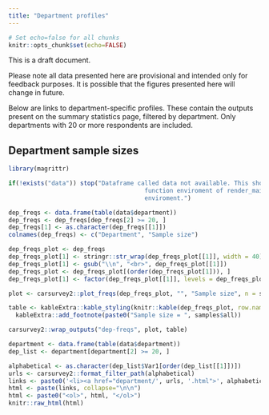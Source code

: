 ```yaml
---
title: "Department profiles"
---
```


```r
# Set echo=false for all chunks
knitr::opts_chunk$set(echo=FALSE)
```


This is a draft document. 

Please note all data presented here are provisional and intended only for feedback purposes. It is possible that the figures presented here will change in future. 



Below are links to department-specific profiles. These contain the outputs present on the summary statistics page, filtered by department. Only departments with 20 or more respondents are included.

## Department sample sizes

``` r

library(magrittr)

if(!exists("data")) stop("Dataframe called data not available. This should be in the 
                                      function enviroment of render_main_site. Check that this is available in this
                                      enviroment.")

dep_freqs <- data.frame(table(data$department))
dep_freqs <- dep_freqs[dep_freqs[2] >= 20, ]
dep_freqs[1] <- as.character(dep_freqs[[1]])
colnames(dep_freqs) <- c("Department", "Sample size")

```

``` r

dep_freqs_plot <- dep_freqs
dep_freqs_plot[1] <- stringr::str_wrap(dep_freqs_plot[[1]], width = 40)
dep_freqs_plot[1] <- gsub("\\n", "<br>", dep_freqs_plot[[1]])
dep_freqs_plot <- dep_freqs_plot[(order(dep_freqs_plot[1])), ]
dep_freqs_plot[1] <- factor(dep_freqs_plot[[1]], levels = dep_freqs_plot[[1]])

plot <- carsurvey2::plot_freqs(dep_freqs_plot, "", "Sample size", n = samples$all, font_size = 14, orientation = "h", width = 700, height = 1000)

table <- kableExtra::kable_styling(knitr::kable(dep_freqs_plot, row.names = FALSE)) %>% 
  kableExtra::add_footnote(paste0("Sample size = ", samples$all))

carsurvey2::wrap_outputs("dep-freqs", plot, table)

```


``` r

department <- data.frame(table(data$department))
dep_list <- department[department[2] >= 20, ]

alphabetical <- as.character(dep_list$Var1[order(dep_list[[1]])])
urls <- carsurvey2::format_filter_path(alphabetical)
links <- paste0('<li><a href="department/', urls, '.html">', alphabetical, "</a></li>")
html <- paste(links, collapse="\n\n")
html <- paste0("<ol>", html, "</ol>")
knitr::raw_html(html)

```
